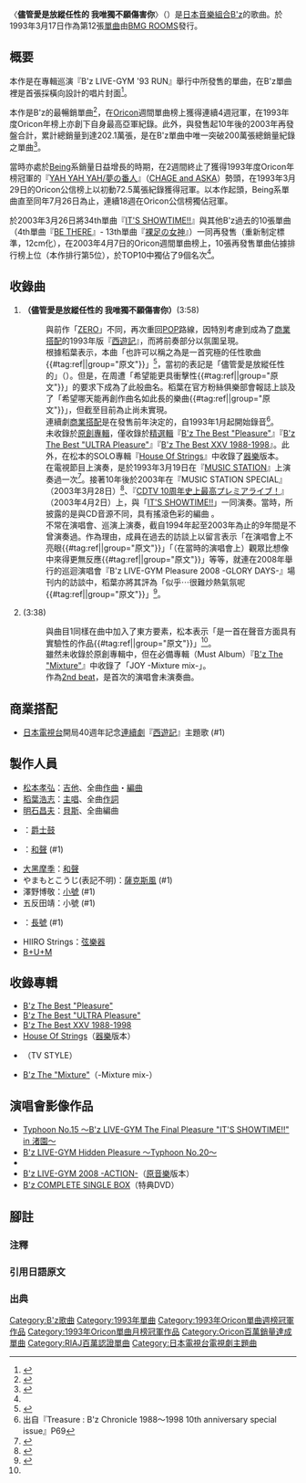 {{Pathnav|B'z|[[B'z作品列表|B'z作品列表]]|frame=1}}
{{Infobox Single
| Name = 儘管愛是放縱任性的<br />我唯獨不願傷害你<br />（{{lang|ja|愛のままにわがままに<br />僕は君だけを傷つけない}}）
| Artist = [[B'z|B'z]]
| Cover         = B'z 12th Single.png
| Album = [[B'z_The_Best_"Pleasure"|B'z The Best "Pleasure"]]
| A-side = 
| B-side = {{lang|ja|JOY}}
| Released = {{Plainlist|
* 1993年3月17日
* 2003年3月26日 (再發售)
}}
| Format = {{Hlist-comma|[[Mini_CD|8cm]][[單曲|單曲]]|[[卡式錄音帶|單曲卡帶]]|[[單曲|Maxi Single]] (再發售)}}
| Recorded = 
| Genre = {{Hlist-comma|[[J-POP|J-POP]]|[[搖滾樂|搖滾]]}}
| Length = 3分58秒
| Label = {{Plainlist|
* [[VERMILLION_RECORDS|BMG ROOMS]] (8cm單曲)
* [[VERMILLION_RECORDS|VERMILLION RECORDS]] (Maxi Single)
}}
| Writer = {{Plainlist|
* [[稻葉浩志|稻葉浩志]] (作詞)
* [[松本孝弘|松本孝弘]] (作曲)
}}
| Producer  = 松本孝弘
| Certification  = * 2百萬（[[日本唱片協會|日本唱片協會]]，[[CD|CD]]）<ref>{{Cite web |url=https://www.riaj.or.jp/f/data/cert/gd.html |title=一般社団法人 日本レコード協会 |publisher=[[日本唱片協會|日本唱片協會]] |accessdate=2020-01-14 |archive-date=2015-09-24 |archive-url=https://web.archive.org/web/20150924114204/http://www.riaj.or.jp/data/others/gold/200504.html |dead-url=no }}</ref>
* 金（日本唱片協會，{{link-ja|手機全曲鈴聲|着うたフル}}）<ref>{{Cite news |title=レコ協、7月度着うた等有料音楽配信認定を公表 |url=https://www.musicman.co.jp/business/12648 |newspaper={{link-ja|Musicman|Musicman (書籍)}} |publisher=F.B.Communications株式會社 |date=2011-08-19 |accessdate=2019-10-06 |archive-date=2019-10-06 |archive-url=https://web.archive.org/web/20191006141737/https://www.musicman.co.jp/business/12648 |dead-url=no }}</ref>
* 第8屆[[日本金唱片大獎|日本金唱片大獎]]最佳5張單曲獎<ref>{{Cite web |title=第8回日本ゴールドディスク大賞 / Gold Disc Hall of Fame 8th｜THE GOLD DISC |url=https://www.golddisc.jp/award/08/index.html#gd08_06 |publisher=[[日本唱片協會|日本唱片協會]] |year=1994 |accessdate=2019-11-26 |archive-date=2020-05-21 |archive-url=https://web.archive.org/web/20200521223005/http://www.golddisc.jp/award/08/index.html#gd08_06 |dead-url=no }}</ref>
| Chart position = *週榜第1位 (連續4週，[[Oricon公信榜|Oricon]]）
* 週榜第5位（再發盤，Oricon）<ref name="oricon20030407">{{Cite web |title=■ オリコン ENTERTAINMENT SITE |url=http://www.oricon.co.jp/ranking/weekly_single.html |publisher=Oricon |date=2003-04-07 |accessdate=2019-11-26 |archiveurl=https://web.archive.org/web/20030408025017/http://www.oricon.co.jp/ranking/weekly_single.html |archivedate=2003-04-08 |dead-url=no }}</ref>
* 1993年3月度月榜第5位（Oricon）
* 1993年4月度月榜第1位（Oricon）
* 1993年5月度月榜第6位（Oricon）
* 1993年度年榜第2位（Oricon）<ref>{{Cite news|title=音楽シーンで振り返る“平成” 際立つビーイングの存在感|url=https://www.oricon.co.jp/confidence/special/52180/|date=2018-12-03|work=ORICON NEWS|publisher=[[Oricon|Oricon]]|accessdate=2018-12-25|archive-date=2020-11-05|archive-url=https://web.archive.org/web/20201105135024/https://www.oricon.co.jp/confidence/special/52180/|dead-url=no}}</ref>
* Oricon歷代單曲榜第21位{{Refnest|group="注"|包含再發盤銷量總計。}}
| Last single = {{Unbulleted list|{{lang|ja|[[ZERO_(B'z單曲)|ZERO]]}}|(1992年)}}
| This single = {{Unbulleted list|'''{{lang|ja|愛のままにわがままに 僕は君だけを傷つけない}}'''|(1993年)}}
| Next single = {{Unbulleted list|{{lang|ja|[[裸足の女神|裸足の女神]]}}|(1993年)}}
| Misc = {{Extra track listing
 | Album = [[B'z_The_Best_"Pleasure"|B'z The Best "Pleasure"]]
 | Type = greatest
 | prev_track = {{lang|ja|裸足の女神}}
 | prev_no = 6
 | this_track = '''{{lang|ja|愛のままにわがままに 僕は君だけを傷つけない}}'''
 | track_no = 7
 | next_track = {{lang|ja|[[LADY_NAVIGATION|LADY NAVIGATION]]}}
 | next_no = 8
}}{{External music video|{{YouTube|FwP0I7-jEw0|「{{lang|ja|愛のままにわがままに 僕は君だけを傷つけない (Live ver./B'z LIVE-GYM '93 "RUN")}}」}}|Upper caption=演唱會影像 (Short ver.)|Type=Single}}
}}

〈'''儘管愛是放縱任性的 我唯獨不願傷害你'''〉（{{jpn|j='''愛のままにわがままに 僕は君だけを傷つけない'''|hg=あいのままにわがままに ぼくはきみだけをきずつけない|rm=Ai no Mama ni Wagamama ni Boku wa Kimi Dake wo Kizutsukenai}}）是[[日本|日本]][[音樂組合|音樂組合]][[B'z|B'z]]的歌曲。於1993年3月17日作為第12張[[單曲|單曲]]由[[VERMILLION_RECORDS|BMG ROOMS]]發行。

== 概要 ==
本作是在專輯巡演『B'z LIVE-GYM '93 RUN』舉行中所發售的單曲，在B'z單曲裡是首張採橫向設計的唱片封面<ref>{{Cite book |title=music freak magazine & Es Flash Back B'z XXV Memories II |publisher={{link-ja|MRM|エムアールエム}} |year=2013 |page=135 }}</ref>。

本作是B'z的最暢銷單曲<ref>{{Cite news|title=B'zのシングル売上ランキング|url=https://www.oricon.co.jp/prof/2473/rank/single/|date=|work=ORICON NEWS|publisher=[[Oricon|Oricon]]|accessdate=2019-09-21|archive-date=2020-10-11|archive-url=https://web.archive.org/web/20201011143237/https://www.oricon.co.jp/prof/2473/rank/single/|dead-url=no}}</ref>，在[[Oricon公信榜|Oricon]]週間單曲榜上獲得連續4週冠軍，在1993年度Oricon年榜上亦創下自身最高亞軍紀錄。此外，與發售起10年後的2003年再發盤合計，累計總銷量到達202.1萬張，是在B'z單曲中唯一突破200萬張總銷量紀錄之單曲<ref>{{Cite news |title=B'z、歴代No.1アーティストまでの軌跡！ |url=https://www.oricon.co.jp/news/22742/full/ |work=ORICON NEWS |publisher=[[Oricon|Oricon]] |date=2006-05-25 |accessdate=2019-11-26 |archive-date=2018-07-01 |archive-url=https://web.archive.org/web/20180701083145/https://www.oricon.co.jp/news/22742/full/ |dead-url=no }}</ref>。

當時亦處於[[Being_(公司)|Being]]系銷量日益增長的{{link-ja|Being熱潮|ビーイングブーム}}時期，在2週間終止了獲得1993年度Oricon年榜冠軍的『[[YAH_YAH_YAH/夢の番人|YAH YAH YAH/夢の番人]]』（[[CHAGE_and_ASKA|CHAGE and ASKA]]）勢頭，在1993年3月29日的Oricon公信榜上以初動72.5萬張紀錄獲得冠軍。以本作起頭，Being系單曲直至同年7月26日為止，連續18週在Oricon公信榜獨佔冠軍。

於2003年3月26日將34th單曲『[[IT'S_SHOWTIME!!|IT'S SHOWTIME!!]]』與其他B'z過去的10張單曲（4th單曲『[[BE_THERE|BE THERE]]』- 13th單曲『[[裸足の女神|裸足の女神]]』）一同再發售（重新制定標準，12cm化），在2003年4月7日的Oricon週間單曲榜上，10張再發售單曲佔據排行榜上位（本作排行第5位），於TOP10中獨佔了9個名次{{Refnest|group="注"|但是，由於『[[世界に一つだけの花|世界に一つだけの花]]』（[[SMAP|SMAP]]）排行第2位，因此未達到TOP10的壟斷地位<ref name="oricon20030407" />。}}<ref name="oricon20030407" />。

== 收錄曲 ==
# '''{{lang|ja|愛のままにわがままに 僕は君だけを傷つけない}}（儘管愛是放縱任性的 我唯獨不願傷害你）'''(3:58)
#: 與前作「[[ZERO_(B'z單曲)|ZERO]]」不同，再次重回[[流行音樂|POP]]路線，因特別考慮到成為了[[商業搭配|商業搭配]]的1993年版『[[西遊記系列|西遊記]]』，而將前奏部分以{{link-ja|Orient|オリエント|東方}}氛圍呈現。
#: 根據稻葉表示，本曲「也許可以稱之為是一首究極的任性歌曲{{#tag:ref|{{lang|ja|「究極のわがままな歌と言えるかも」}}|group="原文"}}」<ref name="be with79">{{Cite journal|title=be with!|volume=79|publisher=[[B'z_Party|B'z Party]]|date=2008-10}}</ref>，當初的表記是「儘管愛是放縱任性的」（{{lang|ja|愛のままにわがままに}}）。但是，在周遭「希望能更具衝擊性{{#tag:ref|{{lang|ja|「もっとインパクトが欲しい」}}|group="原文"}}」的要求下成為了此般曲名。稻葉在官方粉絲俱樂部會報誌上談及了「希望哪天能再創作曲名如此長的樂曲{{#tag:ref|{{lang|ja|「いつかこれくらい長い曲名の曲を作りたい」}}|group="原文"}}」，但截至目前為止尚未實現。
#: 連續劇[[商業搭配|商業搭配]]是在發售前年決定的，自1993年1月起開始錄音<ref>出自『Treasure : B'z Chronicle 1988～1998 10th anniversary special issue』P69</ref>。
#: 未收錄於[[錄音室專輯|原創專輯]]，僅收錄於[[精選輯|精選輯]]『[[B'z_The_Best_"Pleasure"|B'z The Best "Pleasure"]]』『[[B'z_The_Best_"ULTRA_Pleasure"|B'z The Best "ULTRA Pleasure"]]』『[[B'z_The_Best_XXV_1988-1998|B'z The Best XXV 1988-1998]]』。此外，在松本的SOLO專輯『[[House_Of_Strings_(專輯)|House Of Strings]]』中收錄了[[器樂|器樂]]版本。
#: 在電視節目上演奏，是於1993年3月19日在『[[MUSIC_STATION|MUSIC STATION]]』上演奏過一次<ref>{{Cite web |title=出演者ラインナップ｜ミュージックステーション |url=https://www.tv-asahi.co.jp/music/contents/m_lineup/0285/index.html |publisher=[[朝日電視台|朝日電視台]] |date=1993-03-19 |accessdate=2019-11-26 |archive-date=2018-06-28 |archive-url=https://web.archive.org/web/20180628233509/http://www.tv-asahi.co.jp/music/contents/m_lineup/0285/index.html |dead-url=no }}</ref>。接著10年後於2003年在『MUSIC STATION SPECIAL』（2003年3月28日）<ref>{{Cite web |title=出演者ラインナップ｜ミュージックステーション |url=https://www.tv-asahi.co.jp/music/contents/m_lineup/0713/index.html |publisher=朝日電視台 |date=2003-03-28 |accessdate=2019-11-26 |archive-date=2009-10-21 |archive-url=https://web.archive.org/web/20091021113716/http://www.tv-asahi.co.jp/music/contents/m_lineup/0713/index.html |dead-url=no }}</ref>、『[[CDTV|CDTV 10周年史上最高プレミアライブ！]]』（2003年4月2日）上，與「[[IT'S_SHOWTIME!!|IT'S SHOWTIME!!]]」一同演奏{{Refnest|group="注"|在『MUSIC STATION SPECIAL』上是於之後，在『CDTV 10周年史上最高プレミアライブ！』上是於之前，演奏了「IT'S SHOWTIME!!」。}}。當時，所披露的是與CD音源不同，具有搖滾色彩的編曲{{Refnest|group="注"|該編曲目前仍未音盤化。}} 。
#: 不常在演唱會、巡演上演奏，截自1994年起至2003年為止的9年間是不曾演奏過{{Refnest|group="注"|迄今為止，在[[LIVE-GYM|LIVE-GYM]]上演奏過的場次如下所示。<br/>B'z LIVE-GYM '93 "RUN"（※自後半起）<br/>B'z LIVE-GYM '94 "The 9th Blues"〈PART1〉（※僅前半）<br/>B'z LIVE-GYM 2003 The Final Pleasure "IT'S SHOWTIME!!"（※渚園公演第2日除外）<br/>B'z LIVE-GYM 2008 "ACTION"（※[[原音樂|原音樂]]編曲，自競技場公演中盤起）<br/>B'z LIVE-GYM 2010 "Ain't No Magic"}}。作為理由，成員在過去的訪談上以留言表示「在演唱會上不亮眼{{#tag:ref|{{lang|ja|「ライブ映えしない」}}|group="原文"}}」「（在當時的演唱會上）觀眾比想像中來得更無反應{{#tag:ref|{{lang|ja|「（当時のライブで）思ったほど客のリアクションがなかった」}}|group="原文"}}」等等{{Refnest|group="注"|音樂評論家佐伯明分析道「由於自B'z人氣暴漲後，在J-POP中如同『愛のままに～』般的歌曲已被模仿成老套手段，因此本人們反而會感到聽膩了」<ref>{{Cite journal |title={{link-ja|WHAT's IN?}} |volume=121 |issue=1998年5月號 |publisher={{link-ja|Sony Magazines|ソニー・マガジンズ}}|date=}}</ref>。}}，就連在2008年舉行的巡迴演唱會『B'z LIVE-GYM Pleasure 2008 -GLORY DAYS-』場刊内的訪談中，稻葉亦將其評為「似乎⋯很難炒熱氣氛呢{{#tag:ref|{{lang|ja|「ノリにくい⋯みたいなね」}}|group="原文"}}」<ref>{{Cite book|title=B'z LIVE-GYM Pleasure 2008 -GLORY DAYS- パンフレット |year=2008 |publisher=[[VERMILLION|VERMILLION]] |page=23}}</ref>。
#'''{{lang|ja|JOY}}''' (3:38)
#: 與曲目1同樣在曲中加入了東方要素，松本表示「是一首在聲音方面具有實驗性的作品{{#tag:ref|{{lang|ja|「サウンド的にも実験的なことをやっている作品」}}|group="原文"}}」<ref name="be with79 " />。
#: 雖然未收錄於原創專輯中，但在必備專輯（Must Album）『[[B'z_The_"Mixture"|B'z The "Mixture"]]』中收錄了「JOY -Mixture mix-」。
#: 作為[[B'z作品列表#單曲的表記|2nd beat]]，是首次的演唱會未演奏曲。

== 商業搭配 ==
*[[日本電視台|日本電視台]]開局40週年記念[[連續劇|連續劇]]『[[西遊記系列|西遊記]]』主題歌 (#1)

== 製作人員 ==
* [[松本孝弘|松本孝弘]]：[[吉他|吉他]]、全曲[[作曲|作曲]]・[[編曲|編曲]]
* [[稻葉浩志|稻葉浩志]]：[[主唱|主唱]]、全曲[[作詞|作詞]]
* [[明石昌夫|明石昌夫]]：[[貝斯|貝斯]]、全曲編曲
* {{link-ja|田中一光|田中一光 (ドラマー)}}：[[爵士鼓|爵士鼓]]
* {{link-ja|生澤佑一|生沢佑一}}：[[和聲歌手|和聲]] (#1)
* [[大黑摩季|大黑摩季]]：[[和聲歌手|和聲]]
* やまもとこうじ(表記不明)：[[薩克斯風|薩克斯風]] (#1)
* 澤野博敬：[[小號|小號]] (#1)
* 五反田靖：小號 (#1)
* {{link-ja|野村裕幸}}：[[長號|長號]] (#1)
* HIIRO Strings：[[弦樂器|弦樂器]]
* [[B'z#B+U+M|B+U+M]]

== 收錄專輯 ==
'''{{lang|ja|愛のままにわがままに 僕は君だけを傷つけない}}''' 
* [[B'z_The_Best_"Pleasure"|B'z The Best "Pleasure"]]
* [[B'z_The_Best_"ULTRA_Pleasure"|B'z The Best "ULTRA Pleasure"]]
* [[B'z_The_Best_XXV_1988-1998|B'z The Best XXV 1988-1998]]
* [[House_Of_Strings_(專輯)|House Of Strings]]（[[器樂|器樂]]版本）
* {{link-ja|B'z TV STYLE II Songless Version}}（TV STYLE）

'''{{lang|ja|JOY}}'''
* [[B'z_The_"Mixture"|B'z The "Mixture"]]（-Mixture mix-）

== 演唱會影像作品 ==
'''{{lang|ja|愛のままにわがままに 僕は君だけを傷つけない}}''' 
* [[Typhoon_No.15_〜B'z_LIVE-GYM_The_Final_Pleasure_"IT'S_SHOWTIME!!"_in_渚園〜|Typhoon No.15 〜B'z LIVE-GYM The Final Pleasure "IT'S SHOWTIME!!" in 渚園〜]]
* [[B'z_LIVE-GYM_Hidden_Pleasure_〜Typhoon_No.20〜|B'z LIVE-GYM Hidden Pleasure 〜Typhoon No.20〜]]
* {{link-ja|B'z LIVE-GYM 2010 "Ain't No Magic" at TOKYO DOME}}
* [[B'z_LIVE-GYM_2008_-ACTION-|B'z LIVE-GYM 2008 -ACTION-]]（[[原音樂|原音樂]]版本）
* [[B'z_COMPLETE_SINGLE_BOX|B'z COMPLETE SINGLE BOX]]（特典DVD）

== 腳註 ==
{{腳註幫助}}
=== 注釋 ===
{{Reflist|group="注"}}
=== 引用日語原文 ===
{{Reflist|group="原文"}}
=== 出典 ===
{{Reflist}}

{{B'z}}
{{DEFAULTSORT:Ai no Mama ni Wagamama ni Boku wa Kimi Dake wo Kizutsukenai}}
{{Oricon單曲週榜冠軍 (1993年)|[[1993年|1993年]][[3月29日|3月29日]] ‐ [[4月19日|4月19日]]・連續4週}}
{{Oricon單曲月榜冠軍 (1990年代前期)|1993年4月度}}

[[Category:B'z歌曲|Category:B'z歌曲]]
[[Category:1993年單曲|Category:1993年單曲]]
[[Category:1993年Oricon單曲週榜冠軍作品|Category:1993年Oricon單曲週榜冠軍作品]]
[[Category:1993年Oricon單曲月榜冠軍作品|Category:1993年Oricon單曲月榜冠軍作品]]
[[Category:Oricon百萬銷量達成單曲|Category:Oricon百萬銷量達成單曲]]
[[Category:RIAJ百萬認證單曲|Category:RIAJ百萬認證單曲]]
[[Category:日本電視台電視劇主題曲|Category:日本電視台電視劇主題曲]]